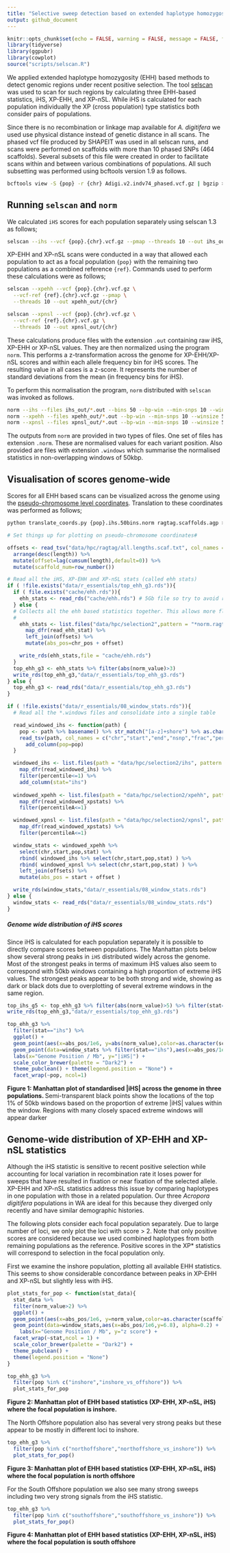 ```yaml
---
title: "Selective sweep detection based on extended haplotype homozygosity"
output: github_document
---
```


```r
knitr::opts_chunk$set(echo = FALSE, warning = FALSE, message = FALSE, fig.retina = 2)
library(tidyverse)
library(ggpubr)
library(cowplot)
source("scripts/selscan.R")
```

We applied extended haplotype homozygosity (EHH) based methods to detect genomic regions under recent positive selection. The tool [selscan](https://github.com/szpiech/selscan) was used to scan for such regions by calculating three EHH-based statistics, iHS, XP-EHH, and XP-nSL.  While iHS is calculated for each population individually the XP (cross population) type statistics both consider pairs of populations.

Since there is no recombination or linkage map available for *A. digitifera* we used use physical distance instead of genetic distance in all scans. The phased vcf file produced by SHAPEIT was used in all selscan runs, and scans were performed on scaffolds with more than 10 phased SNPs (464 scaffolds). Several subsets of this file were created in order to facilitate scans within and between various combinations of populations. All such subsetting was performed using bcftools version 1.9 as follows.

```bash
bcftools view -S {pop} -r {chr} Adigi.v2.indv74_phased.vcf.gz | bgzip > {pop}.{chr}.vcf.gz
```

## Running `selscan` and `norm`

We calculated `iHS` scores for each population separately using selscan 1.3 as follows;

```bash
selscan --ihs --vcf {pop}.{chr}.vcf.gz --pmap --threads 10 --out ihs_out/{pop}/{chr}
```

XP-EHH and XP-nSL scans were conducted in a way that allowed each population to act as a focal population `{pop}` with the remaining two populations as a combined reference `{ref}`. Commands used to perform these calculations were as follows;

```bash
selscan --xpehh --vcf {pop}.{chr}.vcf.gz \
  --vcf-ref {ref}.{chr}.vcf.gz --pmap \
  --threads 10 --out xpehh_out/{chr}
```

```bash
selscan --xpnsl --vcf {pop}.{chr}.vcf.gz \
  --vcf-ref {ref}.{chr}.vcf.gz \
  --threads 10 --out xpnsl_out/{chr}
```

These calculations produce files with the extension `.out` containing raw iHS, XP-EHH or XP-nSL values. They are then normalized using the program `norm`. This performs a z-transformation across the genome for XP-EHH/XP-nSL scores and within each allele frequency bin for iHS scores. The resulting value in all cases is a z-score. It represents the number of standard deviations from the mean (in frequency bins for iHS). 

To perform this normalisation the program, `norm` distributed with `selscan` was invoked as follows. 

```bash
norm --ihs --files ihs_out/*.out --bins 50 --bp-win --min-snps 10 --winsize 50000
norm --xpehh --files xpehh_out/*.out --bp-win --min-snps 10 --winsize 50000
norm --xpnsl --files xpnsl_out/*.out --bp-win --min-snps 10 --winsize 50000
```

The outputs from `norm` are provided in two types of files.  One set of files has extension `.norm`.  These are normalised values for each variant position.  Also provided are files with extension `.windows` which summarise the normalised statistics in non-overlapping windows of 50kbp. 

## Visualisation of scores genome-wide

Scores for all EHH based scans can be visualized across the genome using the [pseudo-chromosome level coordinates](x30.ragtag_scaffolding.md). Translation to these coordinates was performed as follows;

```bash
python translate_coords.py {pop}.ihs.50bins.norm ragtag.scaffolds.agp > {pop}.ihs.50bins.norm.ragtag.txt 
```

```r
# Set things up for plotting on pseudo-chromosome coordinates#

offsets <- read_tsv("data/hpc/ragtag/all.lengths.scaf.txt", col_names = c("chr","length"),show_col_types = FALSE) %>% 
  arrange(desc(length)) %>%
  mutate(offset=lag(cumsum(length),default=0)) %>% 
  mutate(scaffold_num=row_number())
```


```r
# Read all the iHS, XP-EHH and XP-nSL stats (called ehh stats)
if ( !file.exists("data/r_essentials/top_ehh_g3.rds")){
  if ( file.exists("cache/ehh.rds")){
    ehh_stats <- read_rds("cache/ehh.rds") # 5Gb file so try to avoid reading it if possible. We do not include this in the public distribution package either.
  } else {
  # Collects all the ehh based statistics together. This allows more flexible mix and match of plots
  #
    ehh_stats <- list.files("data/hpc/selection2",pattern = "*norm.ragtag.txt",recursive = TRUE,full.names = TRUE) %>% 
      map_dfr(read_ehh_stat) %>% 
      left_join(offsets) %>% 
      mutate(abs_pos=chr_pos + offset)

    write_rds(ehh_stats,file = "cache/ehh.rds")
  } 
  top_ehh_g3 <- ehh_stats %>% filter(abs(norm_value)>3)
  write_rds(top_ehh_g3,"data/r_essentials/top_ehh_g3.rds")
} else {
  top_ehh_g3 <- read_rds("data/r_essentials/top_ehh_g3.rds")
}
```

```r
if ( !file.exists("data/r_essentials/08_window_stats.rds")){
  # Read all the *.windows files and consolidate into a single table

  read_windowed_ihs <- function(path) {
    pop <- path %>% basename() %>% str_match("[a-z]+shore") %>% as.character()
    read_tsv(path, col_names = c("chr","start","end","nsnp","frac","percentile","sd"),show_col_types = FALSE) %>%
      add_column(pop=pop)
  }

  windowed_ihs <- list.files(path = "data/hpc/selection2/ihs", pattern = "windows.ragtag.txt", full.names = TRUE) %>% 
    map_dfr(read_windowed_ihs) %>% 
    filter(percentile<=1) %>% 
    add_column(stat="ihs") 
  
  windowed_xpehh <- list.files(path = "data/hpc/selection2/xpehh", pattern = "windows.ragtag.txt", full.names = TRUE) %>% 
    map_dfr(read_windowed_xpstats) %>% 
    filter(percentileA<=1) 

  windowed_xpnsl <- list.files(path = "data/hpc/selection2/xpnsl", pattern = "windows.ragtag.txt", full.names = TRUE) %>% 
    map_dfr(read_windowed_xpstats) %>% 
    filter(percentileA<=1) 

  window_stats <- windowed_xpehh %>% 
    select(chr,start,pop,stat) %>% 
    rbind( windowed_ihs %>% select(chr,start,pop,stat) ) %>% 
    rbind( windowed_xpnsl %>% select(chr,start,pop,stat) ) %>% 
    left_join(offsets) %>% 
    mutate(abs_pos = start + offset )

  write_rds(window_stats,"data/r_essentials/08_window_stats.rds")
} else {
  window_stats <- read_rds("data/r_essentials/08_window_stats.rds")
}
```


##### Genome wide distribution of iHS scores

Since iHS is calculated for each population separately it is possible to directly compare scores between populations.  The Manhattan plots below show several strong peaks in `iHS` distributed widely across the genome.  Most of the strongest peaks in terms of maximum iHS values also seem to correspond with 50kb windows containing a high proportion of extreme iHS values. The strongest peaks appear to be both strong and wide, showing as dark or black dots due to overplotting of several extreme windows in the same region. 


```r
top_ihs_g5 <- top_ehh_g3 %>% filter(abs(norm_value)>5) %>% filter(stat=="ihs")
write_rds(top_ehh_g3,"data/r_essentials/top_ehh_g3.rds")

top_ehh_g3 %>% 
  filter(stat=="ihs") %>% 
  ggplot() +
  geom_point(aes(x=abs_pos/1e6, y=abs(norm_value),color=as.character(scaffold_num %% 2)), size=0.1) + 
  geom_point(data=window_stats %>% filter(stat=="ihs"),aes(x=abs_pos/1e6,y=6.8), alpha=0.2) + 
  labs(x="Genome Position / Mb", y="|iHS|") + 
  scale_color_brewer(palette = "Dark2") + 
  theme_pubclean() + theme(legend.position = "None") +
  facet_wrap(~pop, ncol=1)
```


**Figure 1: Manhattan plot of standardised |iHS| across the genome in three populations. ** Semi-transparent black points show the locations of the top 1% of 50kb windows based on the proportion of extreme |iHS| values within the window. Regions with many closely spaced extreme windows will appear darker

## Genome-wide distribution of XP-EHH and XP-nSL statistics

Although the iHS statistic is sensitive to recent positive selection while accounting for local variation in recombination rate it loses power for sweeps that have resulted in fixation or near fixation of the selected allele. XP-EHH and XP-nSL statistics address this issue by comparing haplotypes in one population with those in a related population.  Our three *Acropora digitifera* populations in WA are ideal for this because they diverged only recently and have similar demographic histories. 

The following plots consider each focal population separately.  Due to large number of loci, we only plot the loci with score > 2.  Note that only positive scores are considered because we used combined haplotypes from both remaining populations as the reference.  Positive scores in the XP* statistics will correspond to selection in the focal population only.

First we examine the inshore population, plotting all available EHH statistics.  This seems to show considerable concordance between peaks in XP-EHH and XP-nSL but slightly less with iHS. 

```r
plot_stats_for_pop <- function(stat_data){
  stat_data %>% 
  filter(norm_value>2) %>% 
  ggplot() +
  geom_point(aes(x=abs_pos/1e6, y=norm_value,color=as.character(scaffold_num %% 2)), size=0.01) + 
  geom_point(data=window_stats,aes(x=abs_pos/1e6,y=6.8), alpha=0.2) + 
    labs(x="Genome Position / Mb", y="z score") + 
  facet_wrap(~stat,ncol = 1) +
  scale_color_brewer(palette = "Dark2") +
  theme_pubclean() + 
  theme(legend.position = "None")
}

top_ehh_g3 %>% 
  filter(pop %in% c("inshore","inshore_vs_offshore")) %>% 
  plot_stats_for_pop 
```


**Figure 2: Manhattan plot of EHH based statistics (XP-EHH, XP-nSL, iHS) where the focal population is inshore.**

The North Offshore population also has several very strong peaks but these appear to be mostly in different loci to inshore. 

```r
top_ehh_g3 %>% 
  filter(pop %in% c("northoffshore","northoffshore_vs_inshore")) %>% 
  plot_stats_for_pop()
```


**Figure 3: Manhattan plot of EHH based statistics (XP-EHH, XP-nSL, iHS) where the focal population is north offshore**


For the South Offshore population we also see many strong sweeps including two very strong signals from the iHS statistic. 

```r
top_ehh_g3 %>% 
  filter(pop %in% c("southoffshore","southoffshore_vs_inshore")) %>% 
  plot_stats_for_pop()
```

**Figure 4: Manhattan plot of EHH based statistics (XP-EHH, XP-nSL, iHS) where the focal population is south offshore**
